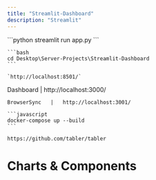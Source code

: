 ```yaml
---
title: "Streamlit-Dashboard"
description: "Streamlit"
---
```


<AccordionGroup>
  <Accordion title="Streamlit-Dashboard" defaultOpen={false}>
    ```python
    streamlit run app.py
    ```

    ```bash
    cd Desktop\Server-Projects\Streamlit-Dashboard
    ```

    `http://localhost:8501/`
  </Accordion>

  <Accordion title="Tabler" defaultOpen={false}>
    Dashboard   |   http://localhost:3000/

    BrowserSync   |   http://localhost:3001/

    ```javascript
    docker-compose up --build
    ```

    https://github.com/tabler/tabler
  </Accordion>
</AccordionGroup>

<Card title="Streamlit" icon="bolt" href="Streamlit">

</Card>



# Charts & Components

<AccordionGroup>
  <Accordion title="Contact Segments Breakdown" defaultOpen={false} icon="chart-pie">

  </Accordion>

  <Accordion title="New Accordion" defaultOpen="false">

  </Accordion>
</AccordionGroup>